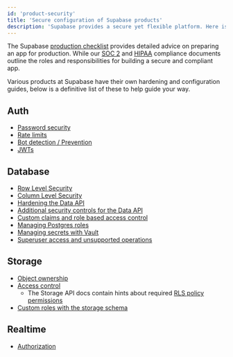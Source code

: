 ```yaml
---
id: 'product-security'
title: 'Secure configuration of Supabase products'
description: 'Supabase provides a secure yet flexible platform. Here is how to adjust various security settings across the platform.'
---
```


The Supabase [production checklist](/docs/guides/deployment/going-into-prod) provides detailed advice on preparing an app for production. While our [SOC 2](/docs/guides/security/soc-2-compliance) and [HIPAA](/docs/guides/security/hipaa-compliance) compliance documents outline the roles and responsibilities for building a secure and compliant app.

Various products at Supabase have their own hardening and configuration guides, below is a definitive list of these to help guide your way.

## Auth

- [Password security](/docs/guides/auth/password-security)
- [Rate limits](/docs/guides/auth/rate-limits)
- [Bot detection / Prevention](/docs/guides/auth/auth-captcha)
- [JWTs](/docs/guides/auth/jwts)

## Database

- [Row Level Security](/docs/guides/database/postgres/row-level-security)
- [Column Level Security](/docs/guides/database/postgres/column-level-security)
- [Hardening the Data API](/docs/guides/database/hardening-data-api)
- [Additional security controls for the Data API](/docs/guides/api/securing-your-api)
- [Custom claims and role based access control](/docs/guides/database/postgres/custom-claims-and-role-based-access-control-rbac)
- [Managing Postgres roles](/docs/guides/database/postgres/roles)
- [Managing secrets with Vault](/docs/guides/database/vault)
- [Superuser access and unsupported operations](docs/guides/database/postgres/roles-superuser)

## Storage

- [Object ownership](/docs/guides/storage/security/ownership)
- [Access control](/docs/guides/storage/security/access-control)
  - The Storage API docs contain hints about required [RLS policy permissions](/docs/reference/javascript/storage-createbucket)
- [Custom roles with the storage schema](/docs/guides/storage/schema/custom-roles)

## Realtime

- [Authorization](docs/guides/realtime/authorization)
